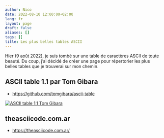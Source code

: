 ```yaml
---
author: Nico
date: 2022-08-10 12:00:00+02:00
lang: fr
layout: page
draft: false
aliases: []
tags: []
title: Les plus belles tables ASCII
---
```


Hier (9 août 2022), je suis tombé sur une table de caractères ASCII de toute beauté. Du coup, j’ai décidé de créer une page pour répertorier les plus belles tables que je trouverai sur mon chemin.

## ASCII table 1.1 par Tom Gibara

-   <https://github.com/tomgibara/ascii-table>

[![ASCII table 1.1 Tom Gibara][img_1]][img_1]

[img_1]: ./images/ascii-table-1.1-tom-gibara.svg

## theasciicode.com.ar

-   <https://theasciicode.com.ar/>
